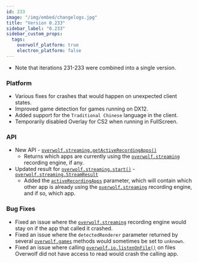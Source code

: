 ```yaml
---
id: 233
image: "/img/embed/changelogs.jpg"
title: "Version 0.233"
sidebar_label: "0.233"
sidebar_custom_props:
  tags:
    overwolf_platform: true
    electron_platform: false
---
```


* Note that iterations 231-233 were combined into a single version.

### Platform
- Various fixes for crashes that would happen on unexpected client states.
- Improved game detection for games running on DX12.
- Added support for the `Traditional Chinese` language in the client.
- Temporarily disabled Overlay for CS2 when running in FullScreen.

### API
- New API - [`overwolf.streaming.getActiveRecordingApps()`](/api/streaming#getactiverecordingappscallback)
  - Returns which apps are currently using the [`overwolf.streaming`](/api/streaming) recording engine, if any.
- Updated result for [`overwolf.streaming.start()`](/api/streaming#start) - [`overwolf.streaming.StreamResult`](/api/streaming#streamresult-object)
  - Added the [`activeRecordingApps`](/api/streaming#streamresult-object) parameter, which will contain which other app is already using the
  [`overwolf.streaming`](/api/streaming) recording engine, and if so, which app.

### Bug Fixes
- Fixed an issue where the [`overwolf.streaming`](/api/streaming) recording engine would stay on if the app that called it crashed.
- Fixed an issue where the `detectedRenderer` parameter returned by several [`overwolf.games`](/api/games) methods would sometimes be set to `unknown`.
- Fixed an issue where calling [`overwolf.io.listenOnFile()`](/api/io#listenonfileid-path-option-callback) on files Overwolf did not have access to read would crash the calling app.